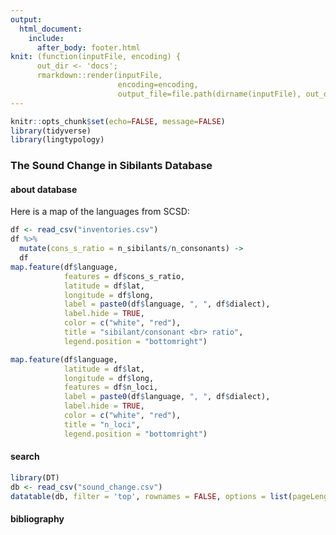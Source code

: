 ```yaml
---
output: 
  html_document:
    include:
      after_body: footer.html
knit: (function(inputFile, encoding) { 
      out_dir <- 'docs';
      rmarkdown::render(inputFile,
                        encoding=encoding, 
                        output_file=file.path(dirname(inputFile), out_dir, 'index.html')) })
---
```


```r
knitr::opts_chunk$set(echo=FALSE, message=FALSE)
library(tidyverse)
library(lingtypology)
```

###  The Sound Change in Sibilants Database {.tabset .tabset-fade .tabset-pills}

#### about database
Here is a map of the languages from SCSD:
```r
df <- read_csv("inventories.csv")
df %>% 
  mutate(cons_s_ratio = n_sibilants/n_consonants) ->
  df
map.feature(df$language,
            features = df$cons_s_ratio,
            latitude = df$lat,
            longitude = df$long,
            label = paste0(df$language, ", ", df$dialect),
            label.hide = TRUE,
            color = c("white", "red"),
            title = "sibilant/consonant <br> ratio",
            legend.position = "bottomright")
```


```r
map.feature(df$language,
            latitude = df$lat,
            longitude = df$long,
            features = df$n_loci,
            label = paste0(df$language, ", ", df$dialect),
            label.hide = TRUE,
            color = c("white", "red"),
            title = "n_loci",
            legend.position = "bottomright")
```


#### search
```r
library(DT)
db <- read_csv("sound_change.csv")
datatable(db, filter = 'top', rownames = FALSE, options = list(pageLength = 20, dom = 'tip'), escape = FALSE)
```

#### bibliography
